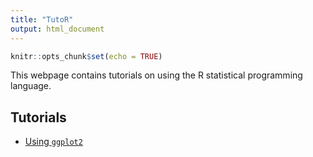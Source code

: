```yaml
---
title: "TutoR"
output: html_document
---
```


```r
knitr::opts_chunk$set(echo = TRUE)
```


This webpage contains tutorials on using the R statistical programming language.


## Tutorials

* [Using `ggplot2`](https://auqmer.github.io/TutoR/ggplot2_tutorial.html)
